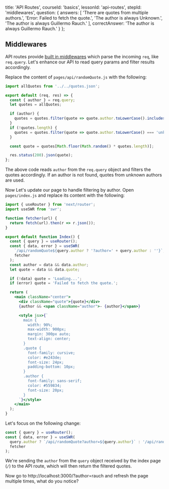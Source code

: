 
  title: 'API Routes',
  courseId: 'basics',
  lessonId: 'api-routes',
  stepId: 'middlewares',
  question: {
    answers: [
      'There are quotes from multiple authors.',
      'Error: Failed to fetch the quote.',
      'The author is always Unknown.',
      'The author is always Guillermo Rauch.'
    ],
    correctAnswer: 'The author is always Guillermo Rauch.'
  }
};

## Middlewares

API routes provide [built in middlewares](https://github.com/zeit/next.js#api-middlewares) which parse the incoming `req`, like `req.query`. Let's enhance our API to read query params and filter results accordingly.

Replace the content of `pages/api/randomQuote.js` with the following:

```js
import allQuotes from '../../quotes.json';

export default (req, res) => {
  const { author } = req.query;
  let quotes = allQuotes;

  if (author) {
    quotes = quotes.filter(quote => quote.author.toLowerCase().includes(author.toLowerCase()));
  }
  if (!quotes.length) {
    quotes = quotes.filter(quote => quote.author.toLowerCase() === 'unknown');
  }

  const quote = quotes[Math.floor(Math.random() * quotes.length)];

  res.status(200).json(quote);
};
```

The above code reads `author` from the `req.query` object and filters the quotes accordingly. If an author is not found, quotes from unknown authors are used.

Now Let's update our page to handle filtering by author. Open `pages/index.js` and replace its content with the following:

```jsx
import { useRouter } from 'next/router';
import useSWR from 'swr';

function fetcher(url) {
  return fetch(url).then(r => r.json());
}

export default function Index() {
  const { query } = useRouter();
  const { data, error } = useSWR(
    `/api/randomQuote${query.author ? '?author=' + query.author : ''}`,
    fetcher
  );
  const author = data && data.author;
  let quote = data && data.quote;

  if (!data) quote = 'Loading...';
  if (error) quote = 'Failed to fetch the quote.';

  return (
    <main className="center">
      <div className="quote">{quote}</div>
      {author && <span className="author">- {author}</span>}

      <style jsx>{`
        main {
          width: 90%;
          max-width: 900px;
          margin: 300px auto;
          text-align: center;
        }
        .quote {
          font-family: cursive;
          color: #e243de;
          font-size: 24px;
          padding-bottom: 10px;
        }
        .author {
          font-family: sans-serif;
          color: #559834;
          font-size: 20px;
        }
      `}</style>
    </main>
  );
}
```

Let's focus on the following change:

```jsx
const { query } = useRouter();
const { data, error } = useSWR(
  query.author ? `/api/randomQuote?author=${query.author}` : '/api/randomQuote',
  fetcher
);
```

We're sending the `author` from the `query` object received by the index page (`/`) to the API route, which will then return the filtered quotes.

Now go to http://localhost:3000/?author=rauch and refresh the page multiple times, what do you notice?

